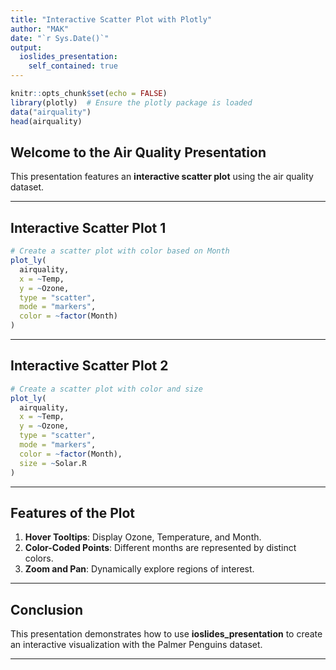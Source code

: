 ```yaml
---
title: "Interactive Scatter Plot with Plotly"
author: "MAK"
date: "`r Sys.Date()`"
output: 
  ioslides_presentation:
    self_contained: true
---
```


```r
knitr::opts_chunk$set(echo = FALSE)
library(plotly)  # Ensure the plotly package is loaded
data("airquality")
head(airquality)
```

## Welcome to the Air Quality Presentation

This presentation features an **interactive scatter plot** using the air quality dataset.

------------------------------------------------------------------------

## Interactive Scatter Plot 1

```r
# Create a scatter plot with color based on Month
plot_ly(
  airquality, 
  x = ~Temp, 
  y = ~Ozone, 
  type = "scatter", 
  mode = "markers", 
  color = ~factor(Month)
)
```

------------------------------------------------------------------------

## Interactive Scatter Plot 2

```r
# Create a scatter plot with color and size
plot_ly(
  airquality, 
  x = ~Temp, 
  y = ~Ozone, 
  type = "scatter", 
  mode = "markers", 
  color = ~factor(Month), 
  size = ~Solar.R
)

```

------------------------------------------------------------------------

## Features of the Plot

1.  **Hover Tooltips**: Display Ozone, Temperature, and Month.
2.  **Color-Coded Points**: Different months are represented by distinct colors.
3.  **Zoom and Pan**: Dynamically explore regions of interest.

------------------------------------------------------------------------

## Conclusion

This presentation demonstrates how to use **ioslides_presentation** to create an interactive visualization with the Palmer Penguins dataset.

------------------------------------------------------------------------
